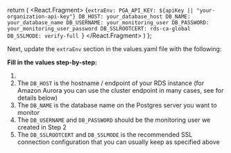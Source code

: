 
  return (
    <React.Fragment>
      <CodeBlock language="yaml">
        {`extraEnv:
  PGA_API_KEY: ${apiKey || "your-organization-api-key"}
  DB_HOST: your_database_host
  DB_NAME: your_database_name
  DB_USERNAME: your_monitoring_user
  DB_PASSWORD: your_monitoring_user_password
  DB_SSLROOTCERT: rds-ca-global
  DB_SSLMODE: verify-full
`}
      </CodeBlock>
    </React.Fragment>
  )
};

Next, update the `extraEnv` section in the values.yaml file with the following:

<ExtraEnvSingle apiKey={props.apiKey} />

**Fill in the values step-by-step:**

1. <APIKeyInstructionsEnvVar apiKey={props.apiKey} />
2. The `DB_HOST` is the hostname / endpoint of your RDS instance (for Amazon Aurora you can use the cluster endpoint in many cases, see for details below)
3. The `DB_NAME` is the database name on the Postgres server you want to monitor
4. The `DB_USERNAME` and `DB_PASSWORD` should be the monitoring user we created in <Link to='02_create_monitoring_user'>Step 2</Link>
5. The `DB_SSLROOTCERT` and `DB_SSLMODE` is the recommended SSL connection configuration that you can usually keep as specified above
